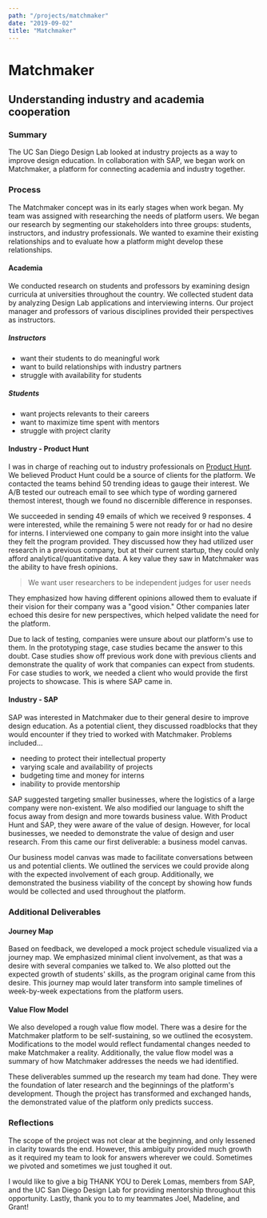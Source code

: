 ```yaml
---
path: "/projects/matchmaker"
date: "2019-09-02"
title: "Matchmaker"
---
```


# Matchmaker
## Understanding industry and academia cooperation

### Summary
The UC San Diego Design Lab looked at industry projects as a way to
improve design education. In collaboration with SAP, we began work on
Matchmaker, a platform for connecting academia and industry together.


### Process
The Matchmaker concept was in its early stages when work began. My team
was assigned with researching the needs of platform users. We began our
research by segmenting our stakeholders into three groups: students,
instructors, and industry professionals. We wanted to examine their
existing relationships and to evaluate how a platform might develop these
relationships.

#### Academia
We conducted research on students and professors by examining design
curricula at universities throughout the country. We collected student
data by analyzing Design Lab applications and interviewing interns. Our
project manager and professors of various disciplines provided their
perspectives as instructors.

##### Instructors
- want their students to do meaningful work
- want to build relationships with industry partners
- struggle with availability for students

##### Students
- want projects relevants to their careers
- want to maximize time spent with mentors
- struggle with project clarity


#### Industry - Product Hunt
I was in charge of reaching out to industry professionals on 
[Product Hunt](https://www.producthunt.com). We believed Product Hunt could be 
a source of clients for the platform. We contacted the teams behind 50 trending 
ideas to gauge their interest. We A/B tested our outreach email to see which 
type of wording garnered themost interest, though we found no discernible 
difference in responses.

We succeeded in sending 49 emails of which we received 9 responses. 4 were
interested, while the remaining 5 were not ready for or had no desire for
interns. I interviewed one company to gain more insight into the value
they felt the program provided. They discussed how they had utilized
user research in a previous company, but at their current startup, they
could only afford analytical/quantitative data. A key value they saw in
Matchmaker was the ability to have fresh opinions.

> We want user researchers to be independent judges for user needs

They emphasized how having different opinions allowed them to evaluate if
their vision for their company was a "good vision." Other companies later
echoed this desire for new perspectives, which helped validate the need
for the platform.

Due to lack of testing, companies were unsure about our platform's use to
them. In the prototyping stage, case studies became the answer to this
doubt. Case studies show off previous work done with previous clients and
demonstrate the quality of work that companies can expect from students.
For case studies to work, we needed a client who would provide the first
projects to showcase. This is where SAP came in.

#### Industry - SAP
SAP was interested in Matchmaker due to their general desire to improve
design education. As a potential client, they discussed roadblocks that
they would encounter if they tried to worked with Matchmaker. Problems
included...
- needing to protect their intellectual property
- varying scale and availability of projects
- budgeting time and money for interns
- inability to provide mentorship

SAP suggested targeting smaller businesses, where the logistics of a large
company were non-existent. We also modified our language to shift the
focus away from design and more towards business value. With Product Hunt
and SAP, they were aware of the value of design. However, for local
businesses, we needed to demonstrate the value of design and user
research. From this came our first deliverable: a business model canvas.

Our business model canvas was made to facilitate conversations between us
and potential clients. We outlined the services we could provide along
with the expected involvement of each group. Additionally, we demonstrated
the business viability of the concept by showing how funds would be
collected and used throughout the platform.

### Additional Deliverables
#### Journey Map
Based on feedback, we developed a mock project schedule visualized via a
journey map. We emphasized minimal client involvement, as that was a
desire with several companies we talked to. We also plotted out the
expected growth of students' skills, as the program original came from
this desire. This journey map would later transform into sample timelines
of week-by-week expectations from the platform users.

#### Value Flow Model
We also developed a rough value flow model. There was a desire for the
Matchmaker platform to be self-sustaining, so we outlined the ecosystem.
Modifications to the model would reflect fundamental changes needed to
make Matchmaker a reality. Additionally, the value flow model was a
summary of how Matchmaker addresses the needs we had identified.

These deliverables summed up the research my team had done. They were the
foundation of later research and the beginnings of the platform's
development. Though the project has transformed and exchanged hands, the
demonstrated value of the platform only predicts success.

### Reflections
The scope of the project was not clear at the beginning, and only lessened
in clarity towards the end. However, this ambiguity provided much growth
as it required my team to look for answers wherever we could. Sometimes
we pivoted and sometimes we just toughed it out.

I would like to give a big THANK YOU to Derek Lomas, members from SAP, and
the UC San Diego Design Lab for providing mentorship throughout this
opportunity. Lastly, thank you to to my teammates Joel, Madeline, and
Grant!

